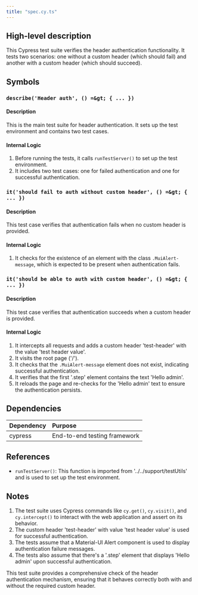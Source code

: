 ```yaml
---
title: "spec.cy.ts"
---
```


## High-level description
This Cypress test suite verifies the header authentication functionality. It tests two scenarios: one without a custom header (which should fail) and another with a custom header (which should succeed).

## Symbols

### `describe('Header auth', () =&gt; { ... })`
#### Description
This is the main test suite for header authentication. It sets up the test environment and contains two test cases.

#### Internal Logic
1. Before running the tests, it calls `runTestServer()` to set up the test environment.
2. It includes two test cases: one for failed authentication and one for successful authentication.

### `it('should fail to auth without custom header', () =&gt; { ... })`
#### Description
This test case verifies that authentication fails when no custom header is provided.

#### Internal Logic
1. It checks for the existence of an element with the class `.MuiAlert-message`, which is expected to be present when authentication fails.

### `it('should be able to auth with custom header', () =&gt; { ... })`
#### Description
This test case verifies that authentication succeeds when a custom header is provided.

#### Internal Logic
1. It intercepts all requests and adds a custom header 'test-header' with the value 'test header value'.
2. It visits the root page ('/').
3. It checks that the `.MuiAlert-message` element does not exist, indicating successful authentication.
4. It verifies that the first '.step' element contains the text 'Hello admin'.
5. It reloads the page and re-checks for the 'Hello admin' text to ensure the authentication persists.

## Dependencies
| Dependency | Purpose |
|:-----------|:--------|
| cypress | End-to-end testing framework |

## References
- `runTestServer()`: This function is imported from '../../support/testUtils' and is used to set up the test environment.

## Notes
1. The test suite uses Cypress commands like `cy.get()`, `cy.visit()`, and `cy.intercept()` to interact with the web application and assert on its behavior.
2. The custom header 'test-header' with value 'test header value' is used for successful authentication.
3. The tests assume that a Material-UI Alert component is used to display authentication failure messages.
4. The tests also assume that there's a '.step' element that displays 'Hello admin' upon successful authentication.

This test suite provides a comprehensive check of the header authentication mechanism, ensuring that it behaves correctly both with and without the required custom header.